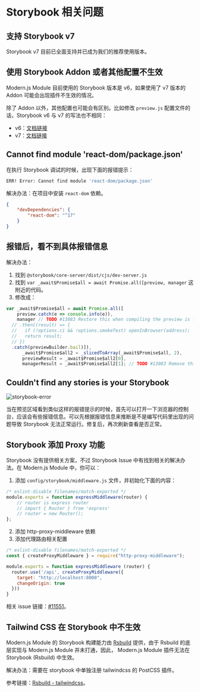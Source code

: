 # Storybook 相关问题


<BuildStorybookFAQ />

## 支持 Storybook v7

Storybook v7 目前已全面支持并已成为我们的推荐使用版本。

## 使用 Storybook Addon 或者其他配置不生效

Modern.js Module 目前使用的 Storybook 版本是 v6，如果使用了 v7 版本的 Addon 可能会出现插件不生效的情况。

除了 Addon 以外，其他配置也可能会有区别。比如修改 `preview.js` 配置文件的话，Storybook v6 与 v7 的写法也不相同：

- v6：[文档链接](https://storybook.js.org/docs/6.5/react/writing-stories/decorators#global-decorators)
- v7：[文档链接](https://storybook.js.org/docs/react/writing-stories/decorators#global-decorators)

## Cannot find module 'react-dom/package.json'

在执行 Storybook 调试的时候，出现下面的报错提示：

```bash
ERR! Error: Cannot find module 'react-dom/package.json'
```

解决办法：在项目中安装 `react-dom` 依赖。

``` json
{
    "devDependencies": {
        "react-dom": "^17"
    }
}
```

## 报错后，看不到具体报错信息

解决办法：

1. 找到 `@storybook/core-server/dist/cjs/dev-server.js`
2. 找到 `var _await$Promise$all = await Promise.all([preview, manager` 这附近的代码。
3. 修改成：

``` js
var _await$Promise$all = await Promise.all([
    preview.catch(e => console.info(e)),
    manager // TODO #13083 Restore this when compiling the preview is fast enough
  // .then((result) => {
  //   if (!options.ci && !options.smokeTest) openInBrowser(address);
  //   return result;
  // })
  .catch(previewBuilder.bail)]),
      _await$Promise$all2 = _slicedToArray(_await$Promise$all, 2),
      previewResult = _await$Promise$all2[0],
      managerResult = _await$Promise$all2[1]; // TODO #13083 Remove this when compiling the preview is fast enough
```

## Couldn't find any stories is your Storybook

![storybook-error](https://lf3-static.bytednsdoc.com/obj/eden-cn/shylnyhaeh7uldvivhn/screenshot-20230703-162111.png)

当在预览区域看到类似这样的报错提示的时候，首先可以打开一下浏览器的控制台，应该会有些报错信息。可以先根据报错信息来推断是不是编写代码里出现的问题导致 Storybook 无法正常运行。修复后，再次刷新查看是否正常。

## Storybook 添加 Proxy 功能

Storybook 没有提供相关方案，不过 Storybook Issue 中有找到相关的解决办法。在 Modern.js Module 中，你可以：

1. 添加 `config/storybook/middleware.js` 文件，并初始化下面的内容：

``` js
/* eslint-disable filenames/match-exported */
module.exports = function expressMiddleware(router) {
    // router is express router
    // import { Router } from 'express'
    // router = new Router();
};
```

2. 添加 http-proxy-middleware 依赖
3. 添加代理路由相关配置

``` js
/* eslint-disable filenames/match-exported */
const { createProxyMiddleware } = require("http-proxy-middleware");

module.exports = function expressMiddleware (router) {
  router.use('/api', createProxyMiddleware({
    target: "http://localhost:8000",
    changeOrigin: true
  }))
}
```

相关 issue 链接：[#11551](https://github.com/storybookjs/storybook/issues/11551)。

## Tailwind CSS 在 Storybook 中不生效

Modern.js Module 的 Storybook 构建能力由 [Rsbuild](https://rsbuild.dev/) 提供，由于 Rsbuild 的底层实现与 Modern.js Module 并未打通，因此， Modern.js Module 插件无法在 Storybook (Rsbuild) 中生效。

解决办法：需要在 storybook 中单独注册 tailwindcss 的 PostCSS 插件。

参考链接：[Rsbuild - tailwindcss](https://rsbuild.dev/zh/guide/basic/tailwindcss#%E9%85%8D%E7%BD%AE-postcss)。
